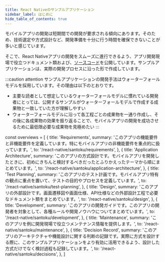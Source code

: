 ```yaml
---
title: React Nativeのサンプルアプリケーション
sidebar_label: はじめに
hide_table_of_contents: true
---
```


モバイルアプリの開発は短期間での開発が要求される傾向にあります。そのため、技術選定や方式設計など、開発準備を十分に行う時間を確保できないことが多いと感じています。

そこで、React Nativeアプリの開発をスムーズに進行できるよう、アプリ開発現場で役立つドキュメント類および、[ソースコード](https://github.com/{@inject:organization}/mobile-app-crib-notes/tree/master/example-app/SantokuApp)を公開しています。サンプルアプリケーションは、実際の開発プロセスに沿った形で作成しています。

:::caution attention
サンプルアプリケーションの開発手法はウォーターフォールモデルを採用しています。その理由は以下のとおりです。

- 主要な読者として想定しているウォーターフォールモデルに慣れている開発者にとっては、公開するサンプルがウォーターフォールモデルで作成する成果物と一致していた方が理解しやすい
- ウォーターフォールモデルに沿って各工程ごとの成果物を一通り作成し、その後に各成果物の効果を振り返ることで、モバイルアプリの開発を成功させるために最低限必要な成果物を見極めたい
:::

<!-- textlint-disable ja-technical-writing/sentence-length,ja-technical-writing/max-comma,ja-spacing/ja-no-space-around-parentheses,jtf-style/3.3.かっこ類と隣接する文字の間のスペースの有無,ja-technical-writing/ja-no-mixed-period,ja-technical-writing/no-unmatched-pair -->

const overviews = [
  {
    title: 'Requirements',
    summary: 'このアプリの機能要件と非機能要件を定義しています。特にモバイルアプリの非機能要件を重点的に扱っています。',
    to: '/react-native/santoku/requirements',
  },
  {
    title: 'Application Architecture',
    summary: 'このアプリの方式設計です。モバイルアプリを開発したときに、初めにきちんと検討するべきだったとふりかえったテーマから順にまとめています。',
    to: '/react-native/santoku/application-architecture',
  },
  {
    title: 'Test Planning',
    summary: 'このアプリのテスト計画です。モバイルアプリ特有の観点に重点を置いて、テストの目的やプロセスを定義しています。',
    to: '/react-native/santoku/test-planning',
  },
  {
    title: 'Design',
    summary: 'このアプリの外部設計です。画面遷移図や画面仕様、API仕様などの外部設計工程で必要なドキュメント類をまとめています。',
    to: '/react-native/santoku/design',
  },
  {
    title: 'Development',
    summary: 'このアプリの開発ガイドです。このアプリの開発者を対象として、各種ルールや開発ノウハウについてまとめています。',
    to: '/react-native/santoku/development',
  },
  {
    title: 'Maintenance',
    summary: 'このアプリを例に開発現場で役立つメンテナンス情報を提供します。',
    to: '/react-native/santoku/maintenance',
  },
  {
    title: 'Decision Record',
    summary: 'このアプリのアーキテクチャや機能設計に関する判断の記録です。実際に方式を設計する際に、このサンプルアプリケーションをより有効に活用できるよう、設計した方式だけでなく検討過程も記録しています。',
    to: '/react-native/santoku/decisions',
  },
]

<PageList overviews={overviews} colSize={12} />

<!-- textlint-enable ja-technical-writing/sentence-length,ja-technical-writing/max-comma,ja-spacing/ja-no-space-around-parentheses,jtf-style/3.3.かっこ類と隣接する文字の間のスペースの有無,ja-technical-writing/ja-no-mixed-period,ja-technical-writing/no-unmatched-pair -->
